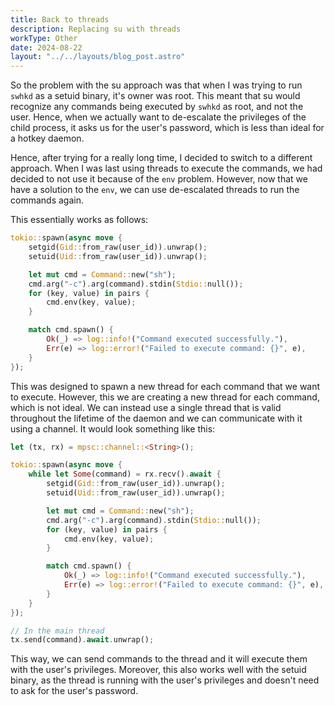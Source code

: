 ```yaml
---
title: Back to threads
description: Replacing su with threads
workType: Other
date: 2024-08-22
layout: "../../layouts/blog_post.astro"
---
```


So the problem with the su approach was that when I was trying to run
`swhkd` as a setuid binary, it's owner was root. This meant that su would recognize
any commands being executed by `swhkd` as root, and not the user.
Hence, when we actually want to de-escalate the privileges of the child process,
it asks us for the user's password, which is less than ideal for a hotkey daemon.

Hence, after trying for a really long time, I decided to switch to a different approach.
When I was last using threads to execute the commands, we had decided to not use it because
of the `env` problem. However, now that we have a solution to the `env`, we can use de-escalated
threads to run the commands again.

This essentially works as follows:

```rust
tokio::spawn(async move {
    setgid(Gid::from_raw(user_id)).unwrap();
    setuid(Uid::from_raw(user_id)).unwrap();

    let mut cmd = Command::new("sh");
    cmd.arg("-c").arg(command).stdin(Stdio::null());
    for (key, value) in pairs {
        cmd.env(key, value);
    }

    match cmd.spawn() {
        Ok(_) => log::info!("Command executed successfully."),
        Err(e) => log::error!("Failed to execute command: {}", e),
    }
});
```

This was designed to spawn a new thread for each command that we want to execute.
However, this we are creating a new thread for each command, which is not ideal.
We can instead use a single thread that is valid throughout the lifetime of the daemon and we can communicate with it using a channel.
It would look something like this:

```rust
let (tx, rx) = mpsc::channel::<String>();

tokio::spawn(async move {
    while let Some(command) = rx.recv().await {
        setgid(Gid::from_raw(user_id)).unwrap();
        setuid(Uid::from_raw(user_id)).unwrap();

        let mut cmd = Command::new("sh");
        cmd.arg("-c").arg(command).stdin(Stdio::null());
        for (key, value) in pairs {
            cmd.env(key, value);
        }

        match cmd.spawn() {
            Ok(_) => log::info!("Command executed successfully."),
            Err(e) => log::error!("Failed to execute command: {}", e),
        }
    }
});

// In the main thread
tx.send(command).await.unwrap();
```

This way, we can send commands to the thread and it will execute them with the user's privileges.
Moreover, this also works well with the setuid binary, as the thread is running with the user's privileges and doesn't
need to ask for the user's password.
